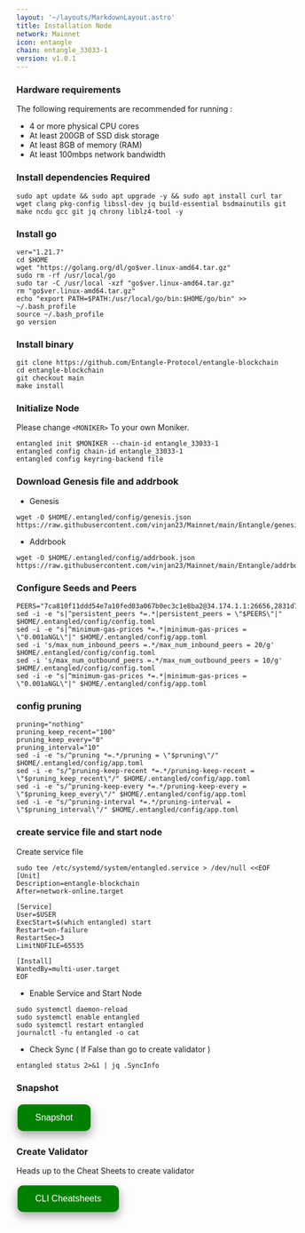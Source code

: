 ```yaml
---
layout: '~/layouts/MarkdownLayout.astro'
title: Installation Node
network: Mainnet
icon: entangle
chain: entangle_33033-1
version: v1.0.1
---
```


### Hardware requirements

The following requirements are recommended for running :

- 4 or more physical CPU cores
- At least 200GB of SSD disk storage
- At least 8GB of memory (RAM)
- At least 100mbps network bandwidth


### Install dependencies Required

```
sudo apt update && sudo apt upgrade -y && sudo apt install curl tar wget clang pkg-config libssl-dev jq build-essential bsdmainutils git make ncdu gcc git jq chrony liblz4-tool -y
```

### Install go

```
ver="1.21.7"
cd $HOME
wget "https://golang.org/dl/go$ver.linux-amd64.tar.gz"
sudo rm -rf /usr/local/go
sudo tar -C /usr/local -xzf "go$ver.linux-amd64.tar.gz"
rm "go$ver.linux-amd64.tar.gz"
echo "export PATH=$PATH:/usr/local/go/bin:$HOME/go/bin" >> ~/.bash_profile
source ~/.bash_profile
go version
```

### Install binary

```
git clone https://github.com/Entangle-Protocol/entangle-blockchain
cd entangle-blockchain
git checkout main
make install
```

### Initialize Node

Please change `<MONIKER>` To your own Moniker.

```
entangled init $MONIKER --chain-id entangle_33033-1
entangled config chain-id entangle_33033-1
entangled config keyring-backend file
```

### Download Genesis file and addrbook

- Genesis

```
wget -O $HOME/.entangled/config/genesis.json https://raw.githubusercontent.com/vinjan23/Mainnet/main/Entangle/genesis.json
```
- Addrbook
```
wget -O $HOME/.entangled/config/addrbook.json https://raw.githubusercontent.com/vinjan23/Mainnet/main/Entangle/addrbook.json
```

### Configure Seeds and Peers

```
PEERS="7ca810f11ddd54e7a10fed03a067b0ec3c1e8ba2@34.174.1.1:26656,2831d7b924b2b2774f70dbda6ebc8d8aa6f39e5d@95.216.75.190:26656,fbe38cb0500221859e631a93d7f830babea8871c@94.76.242.57:26656,1731c1b2f3bc8316a74d645a3f045c0f1aba7bc5@94.76.242.68:26656,841380487cf89030e9ae865dfb884cc703e6c2b2@94.76.242.98:26656,f381ea4431ba812caf27f65f1fbd31b64a699358@38.146.3.231:27156,6662a6b320b8f7520ebbc04e2891ee43227631a8@65.21.65.254:1550,9d25b1205658df64b509c21bcb212159f13039e3@37.252.186.204:26656,990d17a2686b47fe4bcf885bfae3f29897a58a32@65.108.71.227:26656,01f693f3f219e4fc58f4161c377a63011d369243@37.27.109.36:26656,da8baf26d486b9dd268dc62dd962141592f40068@65.108.97.119:26656,d47a5d94defcfa5eaac0dfc136b227a215a8f2b9@37.27.109.45:26656,8a6be04c58c3e633f9d3d201fd03d23b6cfcb3d1@65.21.33.59:26656,75e62df2ed4615cabe38a7b2d645e329a800be47@185.205.246.212:26656"
sed -i -e "s|^persistent_peers *=.*|persistent_peers = \"$PEERS\"|" $HOME/.entangled/config/config.toml
sed -i -e "s|^minimum-gas-prices *=.*|minimum-gas-prices = \"0.001aNGL\"|" $HOME/.entangled/config/app.toml
sed -i 's/max_num_inbound_peers =.*/max_num_inbound_peers = 20/g' $HOME/.entangled/config/config.toml
sed -i 's/max_num_outbound_peers =.*/max_num_outbound_peers = 10/g' $HOME/.entangled/config/config.toml
sed -i -e "s|^minimum-gas-prices *=.*|minimum-gas-prices = \"0.001aNGL\"|" $HOME/.entangled/config/app.toml
```

### config pruning

```
pruning="nothing"
pruning_keep_recent="100"
pruning_keep_every="0"
pruning_interval="10"
sed -i -e "s/^pruning *=.*/pruning = \"$pruning\"/" $HOME/.entangled/config/app.toml
sed -i -e "s/^pruning-keep-recent *=.*/pruning-keep-recent = \"$pruning_keep_recent\"/" $HOME/.entangled/config/app.toml
sed -i -e "s/^pruning-keep-every *=.*/pruning-keep-every = \"$pruning_keep_every\"/" $HOME/.entangled/config/app.toml
sed -i -e "s/^pruning-interval *=.*/pruning-interval = \"$pruning_interval\"/" $HOME/.entangled/config/app.toml
```


### create service file and start node

Create service file

```
sudo tee /etc/systemd/system/entangled.service > /dev/null <<EOF
[Unit]
Description=entangle-blockchain
After=network-online.target

[Service]
User=$USER
ExecStart=$(which entangled) start
Restart=on-failure
RestartSec=3
LimitNOFILE=65535

[Install]
WantedBy=multi-user.target
EOF
```

- Enable Service and Start Node

```
sudo systemctl daemon-reload
sudo systemctl enable entangled
sudo systemctl restart entangled
journalctl -fu entangled -o cat
```

- Check Sync ( If False than go to create validator )
```
entangled status 2>&1 | jq .SyncInfo
```
### Snapshot
<a href="https://service.vinjan.xyz/mainnet/entangle/snapshot" target="_blank">
  <button style="background-color: green; border: none; color: white; padding: 15px 32px; text-align: center; text-decoration: none; display: inline-block; font-size: 16px; margin: 4px 2px; cursor: pointer; border-radius: 10px; box-shadow: 0 8px 16px 0 rgba(0,0,0,0.2), 0 6px 20px 0 rgba(0,0,0,0.19);" onmouseover="this.style.boxShadow='0 0 0 4px rgba(0,255,0,0.5)'" onmouseout="this.style.boxShadow='0 8px 16px 0 rgba(0,0,0,0.2), 0 6px 20px 0 rgba(0,0,0,0.19)'">Snapshot</button>
</a>

### Create Validator

Heads up to the Cheat Sheets to create validator

<a href="https://service.vinjan.xyz/mainnet/entangle/cheat" target="_blank">
  <button style="background-color: green; border: none; color: white; padding: 15px 32px; text-align: center; text-decoration: none; display: inline-block; font-size: 16px; margin: 4px 2px; cursor: pointer; border-radius: 10px; box-shadow: 0 8px 16px 0 rgba(0,0,0,0.2), 0 6px 20px 0 rgba(0,0,0,0.19);" onmouseover="this.style.boxShadow='0 0 0 4px rgba(0,255,0,0.5)'" onmouseout="this.style.boxShadow='0 8px 16px 0 rgba(0,0,0,0.2), 0 6px 20px 0 rgba(0,0,0,0.19)'">CLI Cheatsheets</button>
</a>

